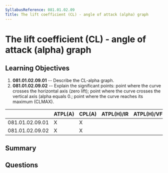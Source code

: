 ```yaml
---
SyllabusReference: 081.01.02.09
Title: The lift coefficient (CL) - angle of attack (alpha) graph
---
```


# The lift coefficient (CL) - angle of attack (alpha) graph

## Learning Objectives

1. **081.01.02.09.01** -- Describe the CL-alpha graph.
2. **081.01.02.09.02** -- Explain the significant points: point where the curve
   crosses the horizontal axis (zero lift); point where the curve crosses the
   vertical axis (alpha equals 0.; point where the curve reaches its maximum
   (CLMAX).

|                 | ATPL(A) | CPL(A) | ATPL(H)/IR | ATPL(H)/VFR | CPL(H) | IR  | CBIR(A) |
| --------------- | ------- | ------ | ---------- | ----------- | ------ | --- | ------- |
| 081.01.02.09.01 | X       | X      |            |             |        |     |         |
| 081.01.02.09.02 | X       | X      |            |             |        |     |         |

## Summary

## Questions
